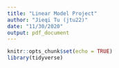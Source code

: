 ```yaml
---
title: "Linear Model Project"
author: "Jieqi Tu (jtu22)"
date: "11/30/2020"
output: pdf_document
---
```


```r
knitr::opts_chunk$set(echo = TRUE)
library(tidyverse)
```

